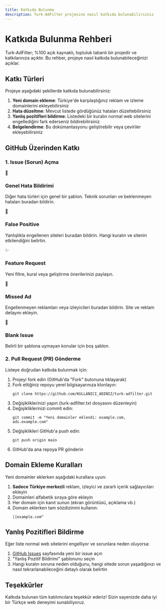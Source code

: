 ```yaml
---
title: Katkıda Bulunma
description: Turk-AdFilter projesine nasıl katkıda bulunabilirsiniz
---
```


# Katkıda Bulunma Rehberi

Turk-AdFilter; %100 açık kaynaklı, topluluk tabanlı bir projedir ve katkılarınıza açıktır. Bu rehber, projeye nasıl katkıda bulunabileceğinizi açıklar.

## Katkı Türleri

Projeye aşağıdaki şekillerde katkıda bulunabilirsiniz:

1. **Yeni domain ekleme**: Türkiye'de karşılaştığınız reklam ve izleme domainlerini ekleyebilirsiniz
2. **Hata düzeltme**: Mevcut listede gördüğünüz hataları düzeltebilirsiniz
3. **Yanlış pozitifleri bildirme**: Listedeki bir kuralın normal web sitelerini engellediğini fark ederseniz bildirebilirsiniz
4. **Belgelendirme**: Bu dokümantasyonu geliştirebilir veya çeviriler ekleyebilirsiniz

## GitHub Üzerinden Katkı

### 1. Issue (Sorun) Açma

<section style={{ display: 'flex', flexWrap: 'wrap', gap: '1.5rem', margin: '2rem 0' }}>
  <div style={{ flex: '1 1 260px', background: '#191919', borderRadius: '12px', padding: '1.5rem', boxShadow: '0 2px 8px #0002', color: '#fff', minWidth: '220px', textAlign: 'center' }}>
    <span style={{ fontSize: '2.2rem' }}>🐞</span>
    <h3 style={{ margin: '0.7rem 0 0.3rem 0' }}>Genel Hata Bildirimi</h3>
    <p style={{ fontSize: '0.98rem', color: '#bdbdbd' }}>Diğer hata türleri için genel bir şablon. Teknik sorunları ve beklenmeyen hataları buradan bildirin.</p>
  </div>
  <div style={{ flex: '1 1 260px', background: '#191919', borderRadius: '12px', padding: '1.5rem', boxShadow: '0 2px 8px #0002', color: '#fff', minWidth: '220px', textAlign: 'center' }}>
    <span style={{ fontSize: '2.2rem' }}>🚫</span>
    <h3 style={{ margin: '0.7rem 0 0.3rem 0' }}>False Positive</h3>
    <p style={{ fontSize: '0.98rem', color: '#bdbdbd' }}>Yanlışlıkla engellenen siteleri buradan bildirin. Hangi kuralın ve sitenin etkilendiğini belirtin.</p>
  </div>
  <div style={{ flex: '1 1 260px', background: '#191919', borderRadius: '12px', padding: '1.5rem', boxShadow: '0 2px 8px #0002', color: '#fff', minWidth: '220px', textAlign: 'center' }}>
    <span style={{ fontSize: '2.2rem' }}>✨</span>
    <h3 style={{ margin: '0.7rem 0 0.3rem 0' }}>Feature Request</h3>
    <p style={{ fontSize: '0.98rem', color: '#bdbdbd' }}>Yeni filtre, kural veya geliştirme önerilerinizi paylaşın.</p>
  </div>
  <div style={{ flex: '1 1 260px', background: '#191919', borderRadius: '12px', padding: '1.5rem', boxShadow: '0 2px 8px #0002', color: '#fff', minWidth: '220px', textAlign: 'center' }}>
    <span style={{ fontSize: '2.2rem' }}>📢</span>
    <h3 style={{ margin: '0.7rem 0 0.3rem 0' }}>Missed Ad</h3>
    <p style={{ fontSize: '0.98rem', color: '#bdbdbd' }}>Engellenmeyen reklamları veya izleyicileri buradan bildirin. Site ve reklam detayını ekleyin.</p>
  </div>
  <div style={{ flex: '1 1 260px', background: '#191919', borderRadius: '12px', padding: '1.5rem', boxShadow: '0 2px 8px #0002', color: '#fff', minWidth: '220px', textAlign: 'center' }}>
    <span style={{ fontSize: '2.2rem' }}>📝</span>
    <h3 style={{ margin: '0.7rem 0 0.3rem 0' }}>Blank Issue</h3>
    <p style={{ fontSize: '0.98rem', color: '#bdbdbd' }}>Belirli bir şablona uymayan konular için boş şablon.</p>
  </div>
</section>

### 2. Pull Request (PR) Gönderme

Listeye doğrudan katkıda bulunmak için:

1. Projeyi fork edin (GitHub'da "Fork" butonuna tıklayarak)
2. Fork ettiğiniz repoyu yerel bilgisayarınıza klonlayın:
   ```
   git clone https://github.com/KULLANICI_ADINIZ/turk-adfilter.git
   ```
3. Değişikliklerinizi yapın (turk-adfilter.txt dosyasını düzenleyin)
4. Değişikliklerinizi commit edin:
   ```
   git commit -m "Yeni domainler eklendi: example.com, ads.example.com"
   ```
5. Değişiklikleri GitHub'a push edin:
   ```
   git push origin main
   ```
6. GitHub'da ana repoya PR gönderin

## Domain Ekleme Kuralları

Yeni domainler eklerken aşağıdaki kurallara uyun:

1. **Sadece Türkiye merkezli** reklam, izleyici ve zararlı içerik sağlayıcıları ekleyin
2. Domainleri alfabetik sıraya göre ekleyin
3. Her domain için kanıt sunun (ekran görüntüsü, açıklama vb.)
4. Domain eklerken tam sözdizimini kullanın:
   ```
   ||example.com^
   ```

## Yanlış Pozitifleri Bildirme

Eğer liste normal web sitelerini engelliyor ve sorunlara neden oluyorsa:

1. [GitHub Issues](https://github.com/omerdduran/turk-adfilter/issues) sayfasında yeni bir issue açın
2. "Yanlış Pozitif Bildirimi" şablonunu seçin
3. Hangi kuralın soruna neden olduğunu, hangi sitede sorun yaşadığınızı ve nasıl tekrarlanabileceğini detaylı olarak belirtin

## Teşekkürler

Katkıda bulunan tüm katılımcılara teşekkür ederiz! Sizin sayenizde daha iyi bir Türkçe web deneyimi sunabiliyoruz. 